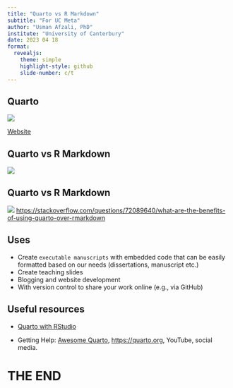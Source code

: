 ```yaml
---
title: "Quarto vs R Markdown"
subtitle: "For UC Meta"
author: "Usman Afzali, PhD"
institute: "University of Canterbury"
date: 2023 04 18
format: 
  revealjs:
    theme: simple
    highlight-style: github
    slide-number: c/t
---
```


## Quarto {background-color="#346bc8"}

![](quartoVsMarkdown/quarto-intro.png)

[Website](https://quarto.org)

## Quarto vs R Markdown {background-color="#346bc8"}

![](quartoVsMarkdown//qms.png)

## Quarto vs R Markdown {background-color="#346bc8"}

![](quartoVsMarkdown/qVsRMs.png) <https://stackoverflow.com/questions/72089640/what-are-the-benefits-of-using-quarto-over-rmarkdown>

## Uses {background-color="#346bc8"}

::: incremental
-   Create `executable manuscripts` with embedded code that can be easily formatted based on our needs (dissertations, manuscript etc.)
-   Create teaching slides
-   Blogging and website development
-   With version control to share your work online (e.g., via GitHub)
:::

## Useful resources {background-color="#346bc8"}

-   [Quarto with RStudio](https://usman-afzali.github.io/quarto-with-rstudio/)

-   Getting Help: [Awesome Quarto](https://github.com/mcanouil/awesome-quarto), <https://quarto.org>, YouTube, social media.

# THE END {background-color="orange"}
